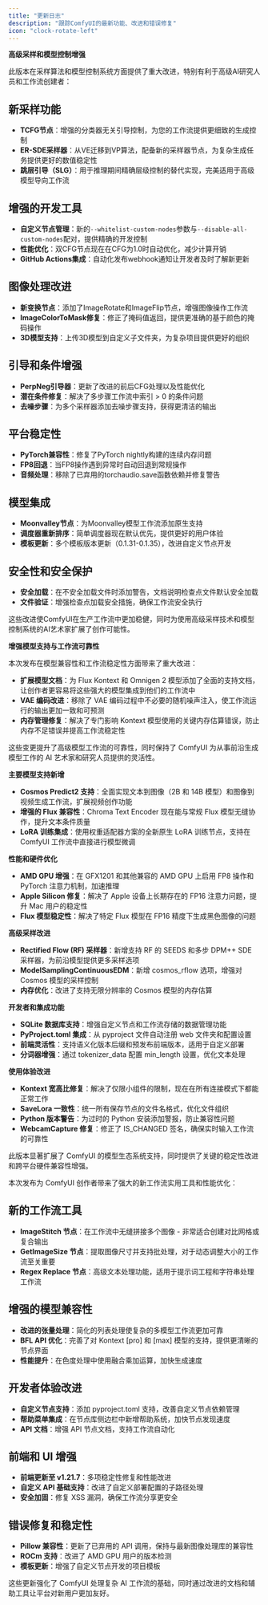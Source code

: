 ```yaml
---
title: "更新日志"
description: "跟踪ComfyUI的最新功能、改进和错误修复"
icon: "clock-rotate-left"
---
```


<Update label="v0.3.44" description="2025年7月8日">

**高级采样和模型控制增强**

此版本在采样算法和模型控制系统方面提供了重大改进，特别有利于高级AI研究人员和工作流创建者：

## 新采样功能
- **TCFG节点**：增强的分类器无关引导控制，为您的工作流提供更细致的生成控制
- **ER-SDE采样器**：从VE迁移到VP算法，配备新的采样器节点，为复杂生成任务提供更好的数值稳定性
- **跳层引导（SLG）**：用于推理期间精确层级控制的替代实现，完美适用于高级模型导向工作流

## 增强的开发工具
- **自定义节点管理**：新的`--whitelist-custom-nodes`参数与`--disable-all-custom-nodes`配对，提供精确的开发控制
- **性能优化**：双CFG节点现在在CFG为1.0时自动优化，减少计算开销
- **GitHub Actions集成**：自动化发布webhook通知让开发者及时了解新更新

## 图像处理改进
- **新变换节点**：添加了ImageRotate和ImageFlip节点，增强图像操作工作流
- **ImageColorToMask修复**：修正了掩码值返回，提供更准确的基于颜色的掩码操作
- **3D模型支持**：上传3D模型到自定义子文件夹，为复杂项目提供更好的组织

## 引导和条件增强
- **PerpNeg引导器**：更新了改进的前后CFG处理以及性能优化
- **潜在条件修复**：解决了多步骤工作流中索引 > 0 的条件问题
- **去噪步骤**：为多个采样器添加去噪步骤支持，获得更清洁的输出

## 平台稳定性
- **PyTorch兼容性**：修复了PyTorch nightly构建的连续内存问题
- **FP8回退**：当FP8操作遇到异常时自动回退到常规操作
- **音频处理**：移除了已弃用的torchaudio.save函数依赖并修复警告

## 模型集成
- **Moonvalley节点**：为Moonvalley模型工作流添加原生支持
- **调度器重新排序**：简单调度器现在默认优先，提供更好的用户体验
- **模板更新**：多个模板版本更新（0.1.31-0.1.35），改进自定义节点开发

## 安全性和安全保护
- **安全加载**：在不安全加载文件时添加警告，文档说明检查点文件默认安全加载
- **文件验证**：增强检查点加载安全措施，确保工作流安全执行

这些改进使ComfyUI在生产工作流中更加稳健，同时为使用高级采样技术和模型控制系统的AI艺术家扩展了创作可能性。

</Update>
<Update label="v0.3.43" description="2025年6月30日">

**增强模型支持与工作流可靠性**

本次发布在模型兼容性和工作流稳定性方面带来了重大改进：

- **扩展模型文档**：为 Flux Kontext 和 Omnigen 2 模型添加了全面的支持文档，让创作者更容易将这些强大的模型集成到他们的工作流中
- **VAE 编码改进**：移除了 VAE 编码过程中不必要的随机噪声注入，使工作流运行的输出更加一致和可预测
- **内存管理修复**：解决了专门影响 Kontext 模型使用的关键内存估算错误，防止内存不足错误并提高工作流稳定性

这些变更提升了高级模型工作流的可靠性，同时保持了 ComfyUI 为从事前沿生成模型工作的 AI 艺术家和研究人员提供的灵活性。

</Update>

<Update label="v0.3.41" description="2025年6月17日">

**主要模型支持新增**
- **Cosmos Predict2 支持**：全面实现文本到图像（2B 和 14B 模型）和图像到视频生成工作流，扩展视频创作功能
- **增强的 Flux 兼容性**：Chroma Text Encoder 现在能与常规 Flux 模型无缝协作，提升文本条件质量
- **LoRA 训练集成**：使用权重适配器方案的全新原生 LoRA 训练节点，支持在 ComfyUI 工作流中直接进行模型微调

**性能和硬件优化**
- **AMD GPU 增强**：在 GFX1201 和其他兼容的 AMD GPU 上启用 FP8 操作和 PyTorch 注意力机制，加速推理
- **Apple Silicon 修复**：解决了 Apple 设备上长期存在的 FP16 注意力问题，提升 Mac 用户的稳定性
- **Flux 模型稳定性**：解决了特定 Flux 模型在 FP16 精度下生成黑色图像的问题

**高级采样改进**
- **Rectified Flow (RF) 采样器**：新增支持 RF 的 SEEDS 和多步 DPM++ SDE 采样器，为前沿模型提供更多采样选项
- **ModelSamplingContinuousEDM**：新增 cosmos_rflow 选项，增强对 Cosmos 模型的采样控制
- **内存优化**：改进了支持无限分辨率的 Cosmos 模型的内存估算

**开发者和集成功能**
- **SQLite 数据库支持**：增强自定义节点和工作流存储的数据管理功能
- **PyProject.toml 集成**：从 pyproject 文件自动注册 web 文件夹和配置设置
- **前端灵活性**：支持语义化版本后缀和预发布前端版本，适用于自定义部署
- **分词器增强**：通过 tokenizer_data 配置 min_length 设置，优化文本处理

**使用体验改进**
- **Kontext 宽高比修复**：解决了仅限小组件的限制，现在在所有连接模式下都能正常工作
- **SaveLora 一致性**：统一所有保存节点的文件名格式，优化文件组织
- **Python 版本警告**：为过时的 Python 安装添加警报，防止兼容性问题
- **WebcamCapture 修复**：修正了 IS_CHANGED 签名，确保实时输入工作流的可靠性

此版本显著扩展了 ComfyUI 的模型生态系统支持，同时提供了关键的稳定性改进和跨平台硬件兼容性增强。

</Update>


<Update label="v0.3.40" description="2025年6月5日">

本次发布为 ComfyUI 创作者带来了强大的新工作流实用工具和性能优化：

## 新的工作流工具
- **ImageStitch 节点**：在工作流中无缝拼接多个图像 - 非常适合创建对比网格或复合输出
- **GetImageSize 节点**：提取图像尺寸并支持批处理，对于动态调整大小的工作流至关重要
- **Regex Replace 节点**：高级文本处理功能，适用于提示词工程和字符串处理工作流

## 增强的模型兼容性
- **改进的张量处理**：简化的列表处理使复杂的多模型工作流更加可靠
- **BFL API 优化**：完善了对 Kontext [pro] 和 [max] 模型的支持，提供更清晰的节点界面
- **性能提升**：在色度处理中使用融合乘加运算，加快生成速度

## 开发者体验改进
- **自定义节点支持**：添加 pyproject.toml 支持，改善自定义节点依赖管理
- **帮助菜单集成**：在节点库侧边栏中新增帮助系统，加快节点发现速度
- **API 文档**：增强 API 节点文档，支持工作流自动化

## 前端和 UI 增强
- **前端更新至 v1.21.7**：多项稳定性修复和性能改进
- **自定义 API 基础支持**：改进了自定义部署配置的子路径处理
- **安全加固**：修复 XSS 漏洞，确保工作流分享更安全

## 错误修复和稳定性
- **Pillow 兼容性**：更新了已弃用的 API 调用，保持与最新图像处理库的兼容性
- **ROCm 支持**：改进了 AMD GPU 用户的版本检测
- **模板更新**：增强了自定义节点开发的项目模板

这些更新强化了 ComfyUI 处理复杂 AI 工作流的基础，同时通过改进的文档和辅助工具让平台对新用户更加友好。

</Update>
